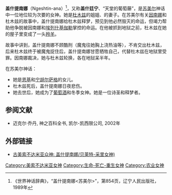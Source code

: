 {{refimprove|time=2014-08-02T17:58:54+00:00}}
{{Mesopotamian myth|expanded=3}}

'''盖什提南娜'''（Ngeshtin-ana）<ref>《世界神话辞典》，“盖什提南娜<苏美尔>”，第854页，辽宁人民出版社，1989年</ref>，又称'''盖什廷宁'''、“天堂的葡萄藤”，是[[苏美尔|苏美尔]]神话中一位地位较为次要的女神。她是[[杜木兹|杜木兹]]的姐姐、{{Link-en|宁吉济达|Ningishzida}}的妻子。在苏美尔有关[[因南娜|因南娜]]和杜木兹的故事中，盖什提南娜给杜木兹释梦，预见到他必然毁灭的命运，但竭力帮助他争脱被因南娜和[[埃列什基伽勒|埃列什基伽勒]]掌控的命运。在他被抓到地狱之前，杜木兹在她的屋子里变成了一头[[瞪羚属|羚羊]]。

故事中讲到，盖什提南娜不顾酷刑（魔鬼往她胸上浇热油等），不肯交出杜木兹，后来杜木兹终于被魔鬼捉住后，盖什提南娜甘愿牺牲自己，代替杜木兹在地狱里受罪。因南娜裁决，她与杜木兹轮换，各在地狱呆半年。

在苏美尔神话： 
*她是[[恩基|恩基]]和[[宁胡尔萨格|宁胡尔萨格]]的女儿。 
*杜木兹死后，盖什提南娜日夜悲伤。 
*她去世后，她成为了[[葡萄酒|葡萄酒]]和冬季女神。她是一位诗圣和释梦者。

== 参阅文献 ==
{{reflist}}
* 迈克尔·乔丹, 神之百科全书, 凯尔-凯西限公司, 2002年

==外部链接==
*[http://oracc.museum.upenn.edu/amgg/listofdeities/getinanna/ 古美索不达米亚众神: 盖什提南娜/贝莱特-采里女神)] {{Wayback|url=http://oracc.museum.upenn.edu/amgg/listofdeities/getinanna/ |date=20200918080201 }}


[[Category:美索不达米亚女神|Category:美索不达米亚女神]]
[[Category:生命-死亡-重生女神|Category:生命-死亡-重生女神]]
[[Category:农业女神|Category:农业女神]]